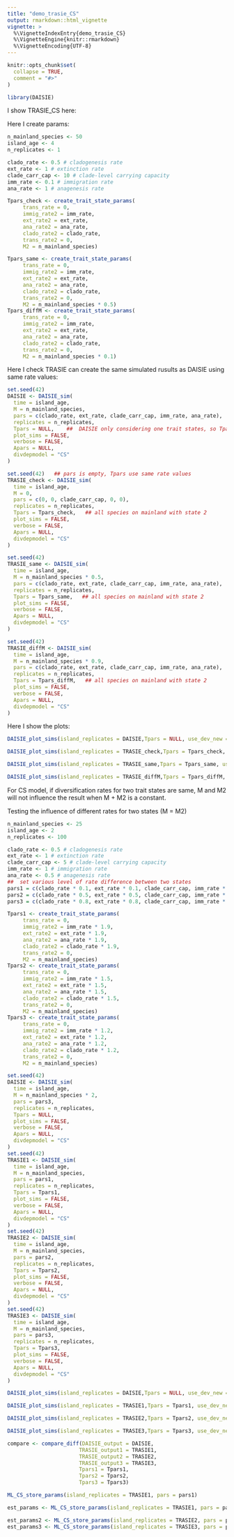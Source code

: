 ```yaml
---
title: "demo_trasie_CS"
output: rmarkdown::html_vignette
vignette: >
  %\VignetteIndexEntry{demo_trasie_CS}
  %\VignetteEngine{knitr::rmarkdown}
  %\VignetteEncoding{UTF-8}
---
```


```r
knitr::opts_chunk$set(
  collapse = TRUE,
  comment = "#>"
)
```

```r
library(DAISIE)
```
I show TRASIE_CS here:


Here I create params:

```r
n_mainland_species <- 50
island_age <- 4
n_replicates <- 1

clado_rate <- 0.5 # cladogenesis rate
ext_rate <- 1 # extinction rate
clade_carr_cap <- 10 # clade-level carrying capacity
imm_rate <- 0.1 # immigration rate
ana_rate <- 1 # anagenesis rate

Tpars_check <- create_trait_state_params(
     trans_rate = 0,
     immig_rate2 = imm_rate,
     ext_rate2 = ext_rate,
     ana_rate2 = ana_rate,
     clado_rate2 = clado_rate,
     trans_rate2 = 0,
     M2 = n_mainland_species)

Tpars_same <- create_trait_state_params(
     trans_rate = 0,
     immig_rate2 = imm_rate,
     ext_rate2 = ext_rate,
     ana_rate2 = ana_rate,
     clado_rate2 = clado_rate,
     trans_rate2 = 0,
     M2 = n_mainland_species * 0.5)
Tpars_diffM <- create_trait_state_params(
     trans_rate = 0,
     immig_rate2 = imm_rate,
     ext_rate2 = ext_rate,
     ana_rate2 = ana_rate,
     clado_rate2 = clado_rate,
     trans_rate2 = 0,
     M2 = n_mainland_species * 0.1)
```

Here I check TRASIE can create the same simulated rusults as DAISIE using same rate values:

```r
set.seed(42)
DAISIE <- DAISIE_sim( 
  time = island_age,
  M = n_mainland_species, 
  pars = c(clado_rate, ext_rate, clade_carr_cap, imm_rate, ana_rate),
  replicates = n_replicates,
  Tpars = NULL,    ##  DAISIE only considering one trait states, so Tpars = NULL
  plot_sims = FALSE,
  verbose = FALSE,
  Apars = NULL,
  divdepmodel = "CS"
)

set.seed(42)   ## pars is empty, Tpars use same rate values
TRASIE_check <- DAISIE_sim( 
  time = island_age,
  M = 0, 
  pars = c(0, 0, clade_carr_cap, 0, 0),
  replicates = n_replicates,
  Tpars = Tpars_check,   ## all species on mainland with state 2
  plot_sims = FALSE,
  verbose = FALSE,
  Apars = NULL,
  divdepmodel = "CS"
)

set.seed(42)
TRASIE_same <- DAISIE_sim( 
  time = island_age,
  M = n_mainland_species * 0.5, 
  pars = c(clado_rate, ext_rate, clade_carr_cap, imm_rate, ana_rate),
  replicates = n_replicates,
  Tpars = Tpars_same,   ## all species on mainland with state 2
  plot_sims = FALSE,
  verbose = FALSE,
  Apars = NULL,
  divdepmodel = "CS"
)

set.seed(42)
TRASIE_diffM <- DAISIE_sim( 
  time = island_age,
  M = n_mainland_species * 0.9, 
  pars = c(clado_rate, ext_rate, clade_carr_cap, imm_rate, ana_rate),
  replicates = n_replicates,
  Tpars = Tpars_diffM,   ## all species on mainland with state 2
  plot_sims = FALSE,
  verbose = FALSE,
  Apars = NULL,
  divdepmodel = "CS"
)
```
Here I show the plots:

```r
DAISIE_plot_sims(island_replicates = DAISIE,Tpars = NULL, use_dev_new = FALSE)
```
```r
DAISIE_plot_sims(island_replicates = TRASIE_check,Tpars = Tpars_check, use_dev_new = FALSE)
```
```r
DAISIE_plot_sims(island_replicates = TRASIE_same,Tpars = Tpars_same, use_dev_new = FALSE)
```

```r
DAISIE_plot_sims(island_replicates = TRASIE_diffM,Tpars = Tpars_diffM, use_dev_new = FALSE)
```


For CS model, if diversification rates for two trait states are same, M and M2 will not influence the result when M + M2 is a constant.

Testing the influence of different rates for two states (M = M2)

```r
n_mainland_species <- 25
island_age <- 2
n_replicates <- 100

clado_rate <- 0.5 # cladogenesis rate
ext_rate <- 1 # extinction rate
clade_carr_cap <- 5 # clade-level carrying capacity
imm_rate <- 1 # immigration rate
ana_rate <- 0.5 # anagenesis rate
##  set various level of rate difference between two states
pars1 = c(clado_rate * 0.1, ext_rate * 0.1, clade_carr_cap, imm_rate * 0.1, ana_rate * 0.1)  ## great difference 
pars2 = c(clado_rate * 0.5, ext_rate * 0.5, clade_carr_cap, imm_rate * 0.5, ana_rate * 0.5)  ## median difference
pars3 = c(clado_rate * 0.8, ext_rate * 0.8, clade_carr_cap, imm_rate * 0.8, ana_rate * 0.8)  ## slight difference

Tpars1 <- create_trait_state_params(
     trans_rate = 0,
     immig_rate2 = imm_rate * 1.9,
     ext_rate2 = ext_rate * 1.9,
     ana_rate2 = ana_rate * 1.9,
     clado_rate2 = clado_rate * 1.9,
     trans_rate2 = 0,
     M2 = n_mainland_species)
Tpars2 <- create_trait_state_params(
     trans_rate = 0,
     immig_rate2 = imm_rate * 1.5,
     ext_rate2 = ext_rate * 1.5,
     ana_rate2 = ana_rate * 1.5,
     clado_rate2 = clado_rate * 1.5,
     trans_rate2 = 0,
     M2 = n_mainland_species)
Tpars3 <- create_trait_state_params(
     trans_rate = 0,
     immig_rate2 = imm_rate * 1.2,
     ext_rate2 = ext_rate * 1.2,
     ana_rate2 = ana_rate * 1.2,
     clado_rate2 = clado_rate * 1.2,
     trans_rate2 = 0,
     M2 = n_mainland_species)

set.seed(42)
DAISIE <- DAISIE_sim( 
  time = island_age,
  M = n_mainland_species * 2, 
  pars = pars3,
  replicates = n_replicates,
  Tpars = NULL,
  plot_sims = FALSE,
  verbose = FALSE,
  Apars = NULL,
  divdepmodel = "CS"
)
set.seed(42)
TRASIE1 <- DAISIE_sim( 
  time = island_age,
  M = n_mainland_species, 
  pars = pars1,
  replicates = n_replicates,
  Tpars = Tpars1,
  plot_sims = FALSE,
  verbose = FALSE,
  Apars = NULL,
  divdepmodel = "CS"
)
set.seed(42)
TRASIE2 <- DAISIE_sim( 
  time = island_age,
  M = n_mainland_species, 
  pars = pars2,
  replicates = n_replicates,
  Tpars = Tpars2,
  plot_sims = FALSE,
  verbose = FALSE,
  Apars = NULL,
  divdepmodel = "CS"
)
set.seed(42)
TRASIE3 <- DAISIE_sim( 
  time = island_age,
  M = n_mainland_species, 
  pars = pars3,
  replicates = n_replicates,
  Tpars = Tpars3,
  plot_sims = FALSE,
  verbose = FALSE,
  Apars = NULL,
  divdepmodel = "CS"
)


```


```r
DAISIE_plot_sims(island_replicates = DAISIE,Tpars = NULL, use_dev_new = FALSE)
```

```r
DAISIE_plot_sims(island_replicates = TRASIE1,Tpars = Tpars1, use_dev_new = FALSE)
```

```r
DAISIE_plot_sims(island_replicates = TRASIE2,Tpars = Tpars2, use_dev_new = FALSE)
```

```r
DAISIE_plot_sims(island_replicates = TRASIE3,Tpars = Tpars3, use_dev_new = FALSE)
```
```r
compare <- compare_diff(DAISIE_output = DAISIE,
                       TRASIE_output1 = TRASIE1,
                       TRASIE_output2 = TRASIE2,
                       TRASIE_output3 = TRASIE3,
                       Tpars1 = Tpars1,
                       Tpars2 = Tpars2,
                       Tpars3 = Tpars3)
```


```r
ML_CS_store_params(island_replicates = TRASIE1, pars = pars1)

```



```r
est_params <- ML_CS_store_params(island_replicates = TRASIE1, pars = pars1)

```
```r
est_params2 <- ML_CS_store_params(island_replicates = TRASIE2, pars = pars2)
est_params3 <- ML_CS_store_params(island_replicates = TRASIE3, pars = pars3)

```






